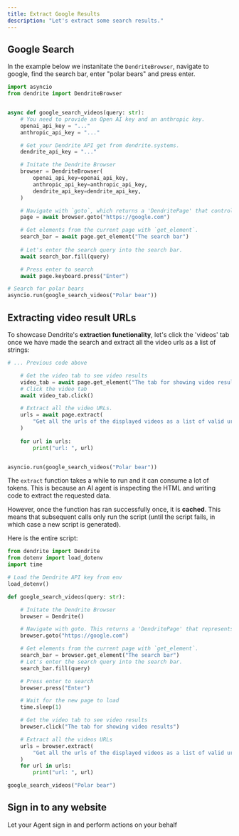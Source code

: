 ```yaml
---
title: Extract Google Results
description: "Let's extract some search results."
---
```


## Google Search

In the example below we instanitate the `DendriteBrowser`, navigate to google, find the search bar, enter "polar bears" and press enter.

```python main.py
import asyncio
from dendrite import DendriteBrowser


async def google_search_videos(query: str):
    # You need to provide an Open AI key and an anthropic key.
    openai_api_key = "..."
    anthropic_api_key = "..."

    # Get your Dendrite API get from dendrite.systems.
    dendrite_api_key = "..."

    # Initate the Dendrite Browser
    browser = DendriteBrowser(
        openai_api_key=openai_api_key,
        anthropic_api_key=anthropic_api_key,
        dendrite_api_key=dendrite_api_key,
    )

    # Navigate with `goto`, which returns a 'DendritePage' that controls the current page.
    page = await browser.goto("https://google.com")

    # Get elements from the current page with `get_element`.
    search_bar = await page.get_element("The search bar")
    
    # Let's enter the search query into the search bar.
    await search_bar.fill(query)

    # Press enter to search
    await page.keyboard.press("Enter")

# Search for polar bears
asyncio.run(google_search_videos("Polar bear"))
```

## Extracting video result URLs

To showcase Dendrite's **extraction functionality**, let's click the 'videos' tab once we have made the search and extract all the video urls as a list of strings:

```python main.py
# ... Previous code above

    # Get the video tab to see video results
    video_tab = await page.get_element("The tab for showing video results")
    # Click the video tab
    await video_tab.click()

    # Extract all the video URLs.
    urls = await page.extract(
        "Get all the urls of the displayed videos as a list of valid urls as strings"
    )
    
    for url in urls:
        print("url: ", url)


asyncio.run(google_search_videos("Polar bear"))
```

The `extract` function takes a while to run and it can consume a lot of tokens. This is because an AI agent is inspecting the HTML and writing code to extract the requested data. 

However, once the function has ran successfully once, it is **cached**. This means that subsequent calls only run the script (until the script fails, in which case a new script is generated).

Here is the entire script:

```python main.py
from dendrite import Dendrite
from dotenv import load_dotenv
import time

# Load the Dendrite API key from env
load_dotenv()

def google_search_videos(query: str):

    # Initate the Dendrite Browser
    browser = Dendrite()

    # Navigate with goto. This returns a 'DendritePage' that represents the current page.
    browser.goto("https://google.com")

    # Get elements from the current page with `get_element`.
    search_bar = browser.get_element("The search bar")
    # Let's enter the search query into the search bar.
    search_bar.fill(query)

    # Press enter to search
    browser.press("Enter")

    # Wait for the new page to load
    time.sleep(1)

    # Get the video tab to see video results
    browser.click("The tab for showing video results")

    # Extract all the videos URLs
    urls = browser.extract(
        "Get all the urls of the displayed videos as a list of valid urls as strings"
    )
    for url in urls:
        print("url: ", url)

google_search_videos("Polar bear")
```


## Sign in to any website

<Card title="Authentication" icon="lock" href="/examples/authentication-instagram">
  Let your Agent sign in and perform actions on your behalf
</Card>
